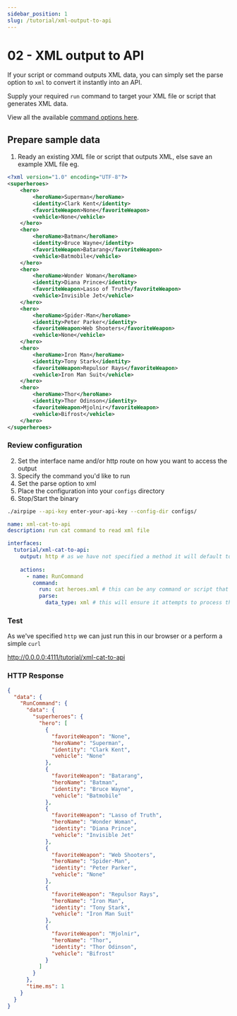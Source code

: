 ```yaml
---
sidebar_position: 1
slug: /tutorial/xml-output-to-api
---
```


# 02 - XML output to API

If your script or command outputs XML data, you can simply set the parse option to `xml` to convert it instantly into an API.

Supply your required `run` command to target your XML file or script that generates XML data.

View all the available [command options here](/docs/configuration/interfaces/actions/inputs/command).

## Prepare sample data

1. Ready an existing XML file or script that outputs XML, else save an example XML file eg.

```xml title="heroes.xml"
<?xml version="1.0" encoding="UTF-8"?>
<superheroes>
    <hero>
        <heroName>Superman</heroName>
        <identity>Clark Kent</identity>
        <favoriteWeapon>None</favoriteWeapon>
        <vehicle>None</vehicle>
    </hero>
    <hero>
        <heroName>Batman</heroName>
        <identity>Bruce Wayne</identity>
        <favoriteWeapon>Batarang</favoriteWeapon>
        <vehicle>Batmobile</vehicle>
    </hero>
    <hero>
        <heroName>Wonder Woman</heroName>
        <identity>Diana Prince</identity>
        <favoriteWeapon>Lasso of Truth</favoriteWeapon>
        <vehicle>Invisible Jet</vehicle>
    </hero>
    <hero>
        <heroName>Spider-Man</heroName>
        <identity>Peter Parker</identity>
        <favoriteWeapon>Web Shooters</favoriteWeapon>
        <vehicle>None</vehicle>
    </hero>
    <hero>
        <heroName>Iron Man</heroName>
        <identity>Tony Stark</identity>
        <favoriteWeapon>Repulsor Rays</favoriteWeapon>
        <vehicle>Iron Man Suit</vehicle>
    </hero>
    <hero>
        <heroName>Thor</heroName>
        <identity>Thor Odinson</identity>
        <favoriteWeapon>Mjolnir</favoriteWeapon>
        <vehicle>Bifrost</vehicle>
    </hero>
</superheroes>
```

### Review configuration
2. Set the interface name and/or http route on how you want to access the output
3. Specify the command you'd like to run
4. Set the parse option to xml
5. Place the configuration into your `configs` directory
6. Stop/Start the binary
  ```sh
  ./airpipe --api-key enter-your-api-key --config-dir configs/
  ```

```yaml title="tutorial-xml-cat-to-api.yml"
name: xml-cat-to-api
description: run cat command to read xml file

interfaces:
  tutorial/xml-cat-to-api:
    output: http # as we have not specified a method it will default to a GET route
    
    actions:
      - name: RunCommand
        command:
          run: cat heroes.xml # this can be any command or script that outputs xml
          parse:
            data_type: xml # this will ensure it attempts to process the data as xml
```

### Test

As we've specified `http` we can just run this in our browser or a perform a simple `curl`

http://0.0.0.0:4111/tutorial/xml-cat-to-api

### HTTP Response

```json
{
  "data": {
    "RunCommand": {
      "data": {
        "superheroes": {
          "hero": [
            {
              "favoriteWeapon": "None",
              "heroName": "Superman",
              "identity": "Clark Kent",
              "vehicle": "None"
            },
            {
              "favoriteWeapon": "Batarang",
              "heroName": "Batman",
              "identity": "Bruce Wayne",
              "vehicle": "Batmobile"
            },
            {
              "favoriteWeapon": "Lasso of Truth",
              "heroName": "Wonder Woman",
              "identity": "Diana Prince",
              "vehicle": "Invisible Jet"
            },
            {
              "favoriteWeapon": "Web Shooters",
              "heroName": "Spider-Man",
              "identity": "Peter Parker",
              "vehicle": "None"
            },
            {
              "favoriteWeapon": "Repulsor Rays",
              "heroName": "Iron Man",
              "identity": "Tony Stark",
              "vehicle": "Iron Man Suit"
            },
            {
              "favoriteWeapon": "Mjolnir",
              "heroName": "Thor",
              "identity": "Thor Odinson",
              "vehicle": "Bifrost"
            }
          ]
        }
      },
      "time.ms": 1
    }
  }
}
```